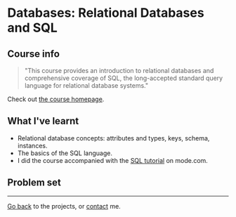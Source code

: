 
<Layout>

# Databases: Relational Databases and SQL

## Course info
>"This course provides an introduction to relational databases and comprehensive coverage of SQL, the long-accepted standard query language for relational database systems."

Check out [the course homepage](https://www.edx.org/course/databases-5-sql).

## What I've learnt
- Relational database concepts: attributes and types, keys, schema, instances.
- The basics of the SQL language. 
- I did the course  accompanied with the [SQL tutorial](/sql-tutorial) on mode.com. 
 
## Problem set
---
[Go back](/) to the projects, or [contact](/contact) me.

</Layout>   